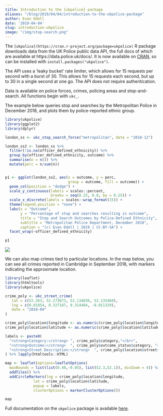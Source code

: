 ```yaml
---
title: Introduction to the {ukpolice} package
aliases: "/blog/2019/04/04/introduction-to-the-ukpolice-package"
author: Evan Odell
date: '2019-04-04'
slug: introduction-ukpolice
image: "/img/stop-search.png"
---
```


The `[ukpolice](https://cran.r-project.org/package=ukpolice)` R package downloads data from the UK Police public data API, the full docs of which are available at https://data.police.uk/docs/. It is now available on [CRAN](https://cran.r-project.org/package=ukpolice), so can be installed with `install.packages("ukpolice")`.

The API uses a 'leaky bucket' rate limiter, which allows for 15 requests per second with a burst of 30. This allows for 15 requests each second, but up to 30 in a single second at one go. The API does not require authentication.

Data is available on police forces, crimes, policing areas and stop-and-search. All functions begin with `ukc_`.

The example below queries stop and searches by the Metropolitan Police in December 2018, and plots them by police-reported ethnic group.

```r
library(ukpolice)
library(ggplot2)
library(dplyr)

london_ss <- ukc_stop_search_force("metropolitan", date = "2018-12")

london_ss2 <- london_ss %>% 
  filter(!is.na(officer_defined_ethnicity)) %>%
  group_by(officer_defined_ethnicity, outcome) %>%
  summarise(n = n()) %>%
  mutate(perc = n/sum(n))


p1 <- ggplot(london_ss2, aes(x = outcome, y = perc,
                             group = outcome, fill = outcome)) + 
  geom_col(position = "dodge") + 
  scale_y_continuous(labels = scales::percent,
                     breaks = seq(0.25, 0.8, by = 0.25)) + 
  scale_x_discrete(labels = scales::wrap_format(15)) + 
  theme(legend.position = "none") + 
  labs(x = "Outcome", 
       y = "Percentage of stop and searches resulting in outcome",
       title = "Stop and Search Outcomes by Police-Defined Ethnicity",
       subtitle = "Metropolitan Police Department, December 2018",
       caption = "(c) Evan Odell | 2019 | CC-BY-SA") + 
  facet_wrap(~officer_defined_ethnicity)

p1
```


![](/img/stop-search.png)

We can also map crimes tied to particular locations. In the map below, you can see all crimes reported in Cambridge in September 2018, with markers indicating the approximate location.

```r
library(leaflet)
library(htmltools)
library(ukpolice)

crime_poly <- ukc_street_crime(
   lat = c(52.263, 52.273073, 52.134836, 52.135468),
   lng = c(0.01854, 0.327187, 0.314484, -0.011329),
   date = "2018-09"
)

crime_poly$location$longitude <- as.numeric(crime_poly$location$longitude)
crime_poly$location$latitude <- as.numeric(crime_poly$location$latitude)

labels <- paste0(
  "<strong>Category:</strong> ", crime_poly$category,"</br>",
  "<strong>Outcome:</strong>  ", crime_poly$outcome_status$category, "</br>",
  "<strong>Street Description:</strong>  ", crime_poly$location$street$name
) %>% lapply(htmltools::HTML)

map <- leaflet(options=leafletOptions(
  maxBounds = list(list(0.48,-0.05), list(52.3,52.1)), minZoom = 4)) %>%
  addTiles() %>% 
  addCircleMarkers(lng = crime_poly$location$longitude, 
             lat = crime_poly$location$latitude,
             popup = labels,
             clusterOptions = markerClusterOptions())

map
```

Full documentation on the `ukpolice` package is available [here](https://docs.evanodell.com/ukpolice/).
